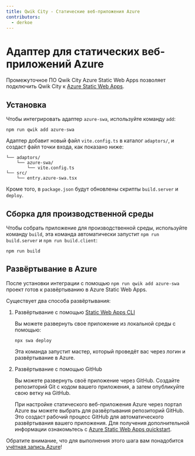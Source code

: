 ```yaml
---
title: Qwik City - Статические веб-приложения Azure
contributors:
  - derkoe
---
```


# Адаптер для статических веб-приложений Azure

Промежуточное ПО Qwik City Azure Static Web Apps позволяет подключить Qwik City к [Azure Static Web Apps](https://learn.microsoft.com/azure/static-web-apps/).

## Установка

Чтобы интегрировать адаптер `azure-swa`, используйте команду `add`:

```shell
npm run qwik add azure-swa
```

Адаптер добавит новый файл `vite.config.ts` в каталог `adaptors/`, и создаст файл точки входа, как показано ниже:

```
└── adaptors/
    └── azure-swa/
        └── vite.config.ts
└── src/
    └── entry.azure-swa.tsx
```

Кроме того, в `package.json` будут обновлены скрипты `build.server` и `deploy`.

## Сборка для производственной среды

Чтобы собрать приложение для производственной среды, используйте команду `build`, эта команда автоматически запустит `npm run build.server` и `npm run build.client`:

```shell
npm run build
```

## Развёртывание в Azure

После установки интеграции с помощью `npm run qwik add azure-swa` проект готов к развёртыванию в Azure Static Web Apps.

Существует два способа развёртывания:

1. Развёртывание с помощью [Static Web Apps CLI](https://azure.github.io/static-web-apps-cli/)

   Вы можете развернуть свое приложение из локальной среды с помощью:

   ```shell
   npx swa deploy
   ```

   Эта команда запустит мастер, который проведёт вас через логин и развёртывание в Azure.

2. Развёртывание с помощью GitHub

   Вы можете развернуть своё приложение через GitHub. Создайте репозиторий Git с кодом вашего приложения, а затем опубликуйте свою ветку на GitHub.

   При настройке статического веб-приложения Azure через портал Azure вы можете выбрать для развёртывания репозиторий GitHub.
   Это создаст рабочий процесс GitHub для автоматического развёртывания вашего приложения. Для получения дополнительной информации ознакомьтесь с [Azure Static Web Apps quickstart](https://learn.microsoft.com/azure/static-web-apps/get-started-portal?pivots=github).

Обратите внимание, что для выполнения этого шага вам понадобится [учётная запись Azure](https://signup.azure.com/)!
